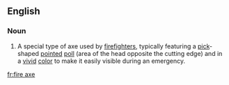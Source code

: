 ==English==

===Noun===
{{wikipedia}}
{{en-noun}}
# A special type of axe used by [[firefighter]]s, typically featuring a [[pick]]-shaped [[pointed]] [[poll]] (area of the head opposite the cutting edge) and in a [[vivid]] [[color]] to make it easily visible during an emergency.

[[fr:fire axe]]
